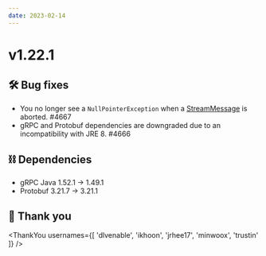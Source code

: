 ```yaml
---
date: 2023-02-14
---
```


# v1.22.1

## 🛠️ Bug fixes

- You no longer see a `NullPointerException` when a [StreamMessage](type) is aborted. #4667
- gRPC and Protobuf dependencies are downgraded due to an incompatibility with JRE 8. #4666

## ⛓ Dependencies

- gRPC Java 1.52.1 → 1.49.1
- Protobuf 3.21.7 → 3.21.1

## 🙇 Thank you

<ThankYou usernames={[
  'dlvenable',
  'ikhoon',
  'jrhee17',
  'minwoox',
  'trustin'
]} />